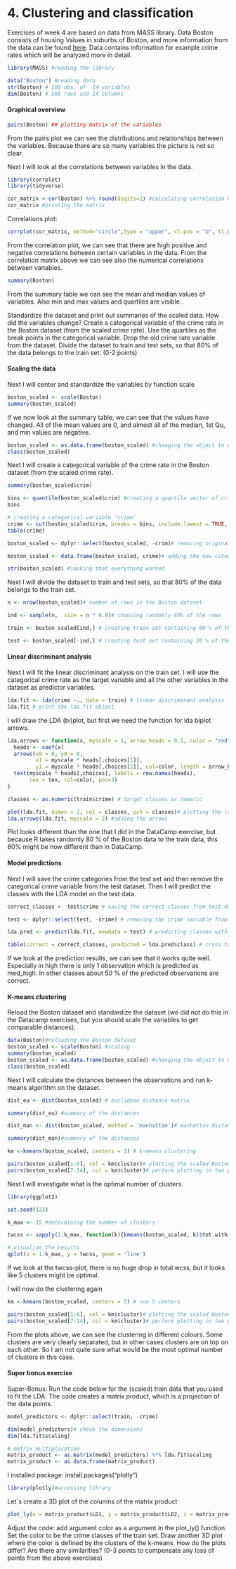 # 4. Clustering and classification

Exercises of week 4 are based on data from MASS library. Data Boston consists of housing Values in suburbs of Boston, and more information from the data can be found [here](https://stat.ethz.ch/R-manual/R-devel/library/MASS/html/Boston.html). Data contains information for example crime rates which will be analyzed more in detail. 

```r
library(MASS) #reading the library
```

```r
data("Boston") #reading data
str(Boston) # 506 obs. of  14 variables
dim(Boston) # 506 rows and 14 columns
```

#### Graphical overview

```r
pairs(Boston) ## plotting matrix of the variables
```

From the pairs plot we can see the distributions and relationships between the variables. Because there are so many variables the picture is not so clear. 

Next I will look at the correlations between variables in the data.

```r
library(corrplot) 
library(tidyverse)
```
```r
cor_matrix <-cor(Boston) %>% round(digits=2) #calculating correlation matrix
cor_matrix #printing the matrix

```

Correlations plot:

```r
corrplot(cor_matrix, method="circle",type = "upper", cl.pos = "b", tl.pos = "d", tl.cex = 0.6 )
```

From the correlation plot, we can see that there are high positive and negative correlations between certain variables in the data. From the correlation matrix above we can see also the numerical correlations between variables. 

```r
summary(Boston)
```

From the summary table we can see the mean and median values of variables. Also min and max values and quartiles are visible. 

Standardize the dataset and print out summaries of the scaled data. How did the variables change? Create a categorical variable of the crime rate in the Boston dataset (from the scaled crime rate). Use the quartiles as the break points in the categorical variable. Drop the old crime rate variable from the dataset. Divide the dataset to train and test sets, so that 80% of the data belongs to the train set. (0-2 points)

#### Scaling the data

Next I will center and standardize the variables by function scale

```r
boston_scaled <- scale(Boston)
summary(boston_scaled)
```

If we now look at the summary table, we can see that the values have changed. All of the mean values are 0, and almost all of the median, 1st Qu, and min values are negative. 

```r
boston_scaled <- as.data.frame(boston_scaled) #changing the object to data frame
class(boston_scaled)
```

Next I will create a categorical variable of the crime rate in the Boston dataset (from the scaled crime rate).

```r
summary(boston_scaled$crim)
```


```r
bins <- quantile(boston_scaled$crim) #creating a quantile vector of crim and printing it
bins
```

```r
# creating a categorical variable 'crime'
crime <- cut(boston_scaled$crim, breaks = bins, include.lowest = TRUE, label=c("low", "med_low", "med_high", "high"))
table(crime)
```

```r

boston_scaled <- dplyr::select(boston_scaled, -crim)# removing original crim from the dataset

boston_scaled <- data.frame(boston_scaled, crime)# adding the new categorical value to scaled data

str(boston_scaled) #looking that everything worked
```

Next I will divide the dataset to train and test sets, so that 80% of the data belongs to the train set.

```r
n <- nrow(boston_scaled)# number of rows in the Boston dataset 

ind <- sample(n,  size = n * 0.8)# choosing randomly 80% of the rows

train <- boston_scaled[ind,] # creating train set containing 80 % of the data

test <- boston_scaled[-ind,] # creating test set containing 20 % of the data

```

#### Linear discriminant analysis

Next I will fit the linear discriminant analysis on the train set. I will use the categorical crime rate as the target variable and all the other variables in the dataset as predictor variables. 

```r

lda.fit <- lda(crime ~., data = train) # linear discriminant analysis
lda.fit # print the lda.fit object
```

I will draw the LDA (bi)plot, but first we need the function for lda biplot arrows.

```r
lda.arrows <- function(x, myscale = 1, arrow_heads = 0.1, color = "red", tex = 0.75, choices = c(1,2)){
  heads <- coef(x)
  arrows(x0 = 0, y0 = 0, 
         x1 = myscale * heads[,choices[1]], 
         y1 = myscale * heads[,choices[2]], col=color, length = arrow_heads)
  text(myscale * heads[,choices], labels = row.names(heads), 
       cex = tex, col=color, pos=3)
}

classes <- as.numeric(train$crime) # target classes as numeric
```

```r

plot(lda.fit, dimen = 2, col = classes, pch = classes)# plotting the lda results
lda.arrows(lda.fit, myscale = 2) #adding the arrows
```

Plot looks different than the one that I did in the DataCamp exercise, but because R takes randomly 80 % of the Boston data to the train data, this 80% might be now different than in DataCamp. 

#### Model predictions

Next I will save the crime categories from the test set and then remove the categorical crime variable from the test dataset. Then I will predict the classes with the LDA model on the test data. 


```r
correct_classes <- test$crime # saving the correct classes from test data

test <- dplyr::select(test, -crime) # removing the crime variable from test data
```

```r
lda.pred <- predict(lda.fit, newdata = test) # predicting classes with test data

table(correct = correct_classes, predicted = lda.pred$class) # cross tabulating the results
```

If we look at the prediction results, we can see that it works quite well. Especially in high there is only 1 observation which is predicted as med_high. In other classes about 50 % of the predicted observations are correct.

#### K-means clustering

Reload the Boston dataset and standardize the dataset (we did not do this in the Datacamp exercises, but you should scale the variables to get comparable distances). 

 
```r
data(Boston)#reloading the Boston dataset
boston_scaled <- scale(Boston) #scaling
summary(boston_scaled)
boston_scaled <- as.data.frame(boston_scaled) #changing the object to data frame
class(boston_scaled)

```

Next I will calculate the distances between the observations and run k-means algorithm on the dataset. 

```r

dist_eu <- dist(boston_scaled) # euclidean distance matrix

summary(dist_eu) #summary of the distances

dist_man <- dist(boston_scaled, method = 'manhattan')# manhattan distance matrix

summary(dist_man)#summary of the distances
```

```r
km <-kmeans(boston_scaled, centers = 3) # k-means clustering

pairs(boston_scaled[1:6], col = km$cluster)# plotting the scaled Boston dataset with clusters 
pairs(boston_scaled[7:14], col = km$cluster)# perform plotting in two parts so that plots are easier to look at
```

Next I will investigate what is the optimal number of clusters. 

```r
library(ggplot2)
```
```r
set.seed(123)
```
```r
k_max <- 15 #determining the number of clusters
```

```r

twcss <- sapply(1:k_max, function(k){kmeans(boston_scaled, k)$tot.withinss}) # calculate the total within sum of squares

# visualize the results
qplot(x = 1:k_max, y = twcss, geom = 'line')
```

If we look at the twcss-plot, there is no huge drop in total wcss, but it looks like 5 clusters might be optimal. 

I will now do the clustering again

```r
km <-kmeans(boston_scaled, centers = 5) # now 5 centers

pairs(boston_scaled[1:6], col = km$cluster)# plotting the scaled Boston dataset with clusters 
pairs(boston_scaled[7:14], col = km$cluster)# perform plotting in two parts so that plots are easier to look at
```

From the plots above, we can see the clustering in different colours. Some clusters are very clearly separated, but in other cases clusters are on top on each other. So I am not quite sure what would be the most optimal number of clusters in this case. 


#### Super bonus exercise

Super-Bonus: Run the code below for the (scaled) train data that you used to fit the LDA. The code creates a matrix product, which is a projection of the data points.

```r
model_predictors <- dplyr::select(train, -crime)

dim(model_predictors)# check the dimensions
dim(lda.fit$scaling)

# matrix multiplication
matrix_product <- as.matrix(model_predictors) %*% lda.fit$scaling
matrix_product <- as.data.frame(matrix_product)
```
I installed package: install.packages("plotly")

```r
library(plotly)#accessing library
```

Let´s create a 3D plot of the columns of the matrix product

```r
plot_ly(x = matrix_product$LD1, y = matrix_product$LD2, z = matrix_product$LD3, type= 'scatter3d', mode='markers')
```


Adjust the code: add argument color as a argument in the plot_ly() function. Set the color to be the crime classes of the train set. Draw another 3D plot where the color is defined by the clusters of the k-means. How do the plots differ? Are there any similarities? (0-3 points to compensate any loss of points from the above exercises)



